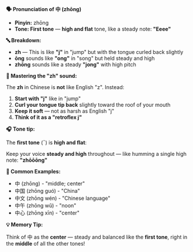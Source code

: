 **🗣️ Pronunciation of 中 (zhōng)**

- **Pinyin:** zhōng
- **Tone: First tone** — **high and flat** tone, like a steady note: **"Eeee"**

**🔤 Breakdown:**

- **zh** — This is like **"j"** in "jump" but with the tongue curled back slightly
- **ōng** sounds like **"ong"** in "song" but held steady and high
- **zhōng** sounds like a steady **"jong"** with high pitch

**🎯 Mastering the "zh" sound:**

The **zh** in Chinese is **not** like English "z". Instead:

1. **Start with "j"** like in "jump"
2. **Curl your tongue tip back** slightly toward the roof of your mouth
3. **Keep it soft** — not as harsh as English "j"
4. **Think of it as a "retroflex j"**

**🎧 Tone tip:**

The **first tone** (¯) is **high and flat**:

Keep your voice **steady and high** throughout — like humming a single high note: **"zhōōōng"**

**📝 Common Examples:**

- 中 (zhōng) - "middle; center"
- 中国 (zhōng guó) - "China"
- 中文 (zhōng wén) - "Chinese language"
- 中午 (zhōng wǔ) - "noon"
- 中心 (zhōng xīn) - "center"

**💡 Memory Tip:**

Think of 中 as the **center** — steady and balanced like the **first tone**, right in the **middle**
of all the other tones!
